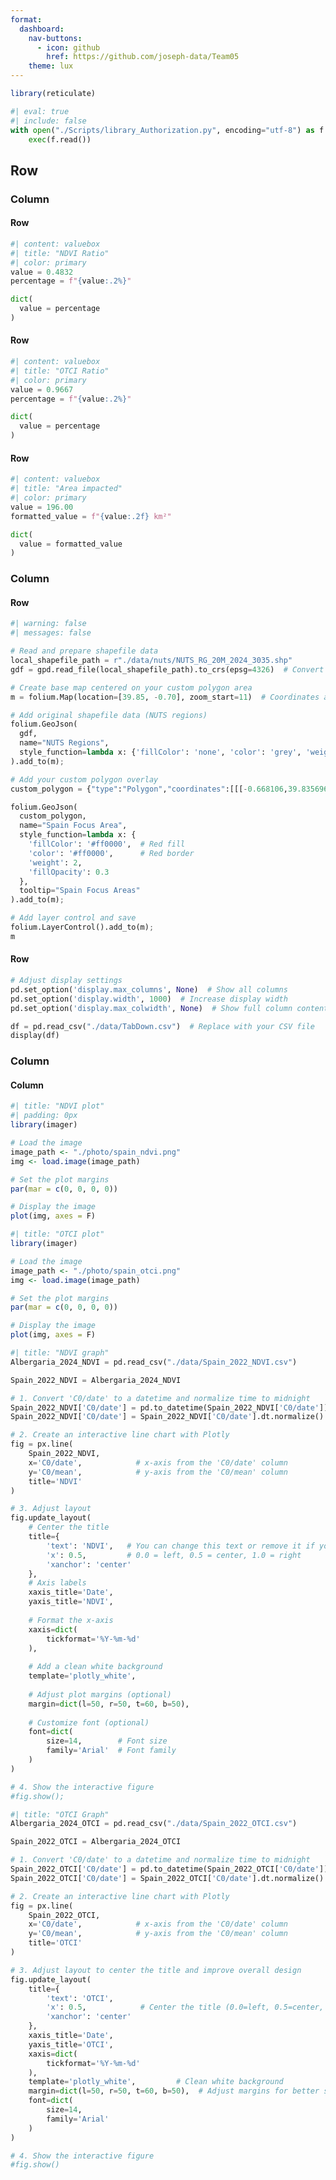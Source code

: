 ```yaml
---
format:
  dashboard:
    nav-buttons:
      - icon: github
        href: https://github.com/joseph-data/Team05
    theme: lux
---
```


```r
library(reticulate)
```

```python
#| eval: true
#| include: false
with open("./Scripts/library_Authorization.py", encoding="utf-8") as f:
    exec(f.read())
```

## Row

### Column {width="10%"}

#### Row

```python
#| content: valuebox
#| title: "NDVI Ratio"
#| color: primary
value = 0.4832
percentage = f"{value:.2%}"

dict(
  value = percentage
)
```

#### Row

```python
#| content: valuebox
#| title: "OTCI Ratio"
#| color: primary
value = 0.9667
percentage = f"{value:.2%}"

dict(
  value = percentage
)
```

#### Row

```python
#| content: valuebox
#| title: "Area impacted"
#| color: primary
value = 196.00
formatted_value = f"{value:.2f} km²" 

dict(
  value = formatted_value
)
```

### Column

#### Row {height="80%"}

```python

#| warning: false
#| messages: false

# Read and prepare shapefile data
local_shapefile_path = r"./data/nuts/NUTS_RG_20M_2024_3035.shp"
gdf = gpd.read_file(local_shapefile_path).to_crs(epsg=4326)  # Convert to WGS84

# Create base map centered on your custom polygon area
m = folium.Map(location=[39.85, -0.70], zoom_start=11)  # Coordinates approximate to your polygon

# Add original shapefile data (NUTS regions)
folium.GeoJson(
  gdf,
  name="NUTS Regions",
  style_function=lambda x: {'fillColor': 'none', 'color': 'grey', 'weight': 0.5}
).add_to(m);

# Add your custom polygon overlay
custom_polygon = {"type":"Polygon","coordinates":[[[-0.668106,39.835696],[-0.65403,39.812228],[-0.627594,39.791391],[-0.615578,39.801151],[-0.609398,39.82304],[-0.619011,39.828577],[-0.615234,39.841232],[-0.603561,39.852566],[-0.622444,39.863635],[-0.635834,39.863635],[-0.650253,39.877073],[-0.639954,39.881816],[-0.667076,39.89367],[-0.654716,39.904732],[-0.635147,39.896831],[-0.620728,39.913423],[-0.627594,39.930801],[-0.64579,39.960807],[-0.673943,39.967385],[-0.698318,39.958965],[-0.739517,39.968701],[-0.74913,39.958965],[-0.736427,39.947121],[-0.761147,39.939488],[-0.786552,39.940804],[-0.801659,39.898411],[-0.797195,39.883396],[-0.808525,39.872858],[-0.776596,39.847031],[-0.749817,39.859418],[-0.733681,39.859155],[-0.734024,39.834641],[-0.716171,39.806954],[-0.708618,39.819085],[-0.709648,39.826995],[-0.697632,39.842022],[-0.685616,39.834114],[-0.668106,39.835696]]]}

folium.GeoJson(
  custom_polygon,
  name="Spain Focus Area",
  style_function=lambda x: {
    'fillColor': '#ff0000',  # Red fill
    'color': '#ff0000',      # Red border
    'weight': 2,
    'fillOpacity': 0.3
  },
  tooltip="Spain Focus Areas"
).add_to(m);

# Add layer control and save
folium.LayerControl().add_to(m);
m
```

#### Row

```python

# Adjust display settings
pd.set_option('display.max_columns', None)  # Show all columns
pd.set_option('display.width', 1000)  # Increase display width
pd.set_option('display.max_colwidth', None)  # Show full column content

df = pd.read_csv("./data/TabDown.csv")  # Replace with your CSV file
display(df)

```

### Column

#### Column {.tabset}

```r
#| title: "NDVI plot"
#| padding: 0px
library(imager)

# Load the image
image_path <- "./photo/spain_ndvi.png"
img <- load.image(image_path)

# Set the plot margins
par(mar = c(0, 0, 0, 0))

# Display the image
plot(img, axes = F)
```

```r
#| title: "OTCI plot"
library(imager)

# Load the image
image_path <- "./photo/spain_otci.png"
img <- load.image(image_path)

# Set the plot margins
par(mar = c(0, 0, 0, 0))

# Display the image
plot(img, axes = F)
```

```python
#| title: "NDVI graph"
Albergaria_2024_NDVI = pd.read_csv("./data/Spain_2022_NDVI.csv")

Spain_2022_NDVI = Albergaria_2024_NDVI

# 1. Convert 'C0/date' to a datetime and normalize time to midnight
Spain_2022_NDVI['C0/date'] = pd.to_datetime(Spain_2022_NDVI['C0/date'])
Spain_2022_NDVI['C0/date'] = Spain_2022_NDVI['C0/date'].dt.normalize()

# 2. Create an interactive line chart with Plotly
fig = px.line(
    Spain_2022_NDVI, 
    x='C0/date',            # x-axis from the 'C0/date' column
    y='C0/mean',            # y-axis from the 'C0/mean' column
    title='NDVI'
)

# 3. Adjust layout
fig.update_layout(
    # Center the title
    title={
        'text': 'NDVI',   # You can change this text or remove it if you already have the title in px.line()
        'x': 0.5,         # 0.0 = left, 0.5 = center, 1.0 = right
        'xanchor': 'center'
    },
    # Axis labels
    xaxis_title='Date',
    yaxis_title='NDVI',
    
    # Format the x-axis
    xaxis=dict(
        tickformat='%Y-%m-%d'
    ),
    
    # Add a clean white background
    template='plotly_white',
    
    # Adjust plot margins (optional)
    margin=dict(l=50, r=50, t=60, b=50),
    
    # Customize font (optional)
    font=dict(
        size=14,        # Font size
        family='Arial'  # Font family
    )
)

# 4. Show the interactive figure
#fig.show();

```

```python
#| title: "OTCI Graph"
Albergaria_2024_OTCI = pd.read_csv("./data/Spain_2022_OTCI.csv")

Spain_2022_OTCI = Albergaria_2024_OTCI

# 1. Convert 'C0/date' to a datetime and normalize time to midnight
Spain_2022_OTCI['C0/date'] = pd.to_datetime(Spain_2022_OTCI['C0/date'])
Spain_2022_OTCI['C0/date'] = Spain_2022_OTCI['C0/date'].dt.normalize()

# 2. Create an interactive line chart with Plotly
fig = px.line(
    Spain_2022_OTCI, 
    x='C0/date',            # x-axis from the 'C0/date' column
    y='C0/mean',            # y-axis from the 'C0/mean' column
    title='OTCI'
)

# 3. Adjust layout to center the title and improve overall design
fig.update_layout(
    title={
        'text': 'OTCI',
        'x': 0.5,            # Center the title (0.0=left, 0.5=center, 1.0=right)
        'xanchor': 'center'
    },
    xaxis_title='Date',
    yaxis_title='OTCI',
    xaxis=dict(
        tickformat='%Y-%m-%d'
    ),
    template='plotly_white',         # Clean white background
    margin=dict(l=50, r=50, t=60, b=50),  # Adjust margins for better spacing
    font=dict(
        size=14,
        family='Arial'
    )
)

# 4. Show the interactive figure
#fig.show()

```
